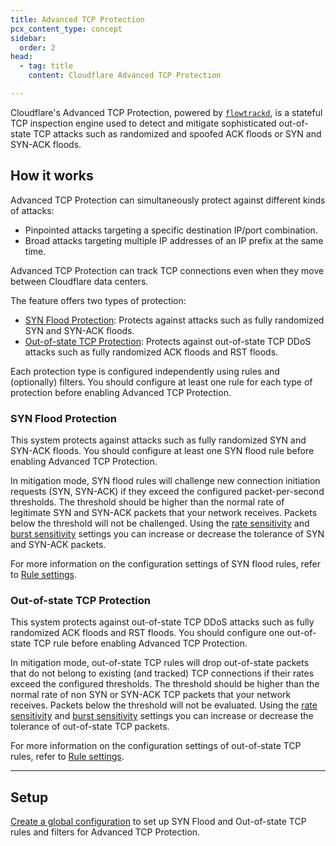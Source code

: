 ```yaml
---
title: Advanced TCP Protection
pcx_content_type: concept
sidebar:
  order: 2
head:
  - tag: title
    content: Cloudflare Advanced TCP Protection

---
```


Cloudflare's Advanced TCP Protection, powered by [`flowtrackd`](https://blog.cloudflare.com/announcing-flowtrackd/), is a stateful TCP inspection engine used to detect and mitigate sophisticated out-of-state TCP attacks such as randomized and spoofed ACK floods or SYN and SYN-ACK floods.

## How it works

Advanced TCP Protection can simultaneously protect against different kinds of attacks:

- Pinpointed attacks targeting a specific destination IP/port combination.
- Broad attacks targeting multiple IP addresses of an IP prefix at the same time.

Advanced TCP Protection can track TCP connections even when they move between Cloudflare data centers.

The feature offers two types of protection:

- [SYN Flood Protection](/ddos-protection/advanced-ddos-systems/overview/advanced-tcp-protection/#syn-flood-protection): Protects against attacks such as fully randomized SYN and SYN-ACK floods.
- [Out-of-state TCP Protection](/ddos-protection/advanced-ddos-systems/overview/advanced-tcp-protection/#out-of-state-tcp-protection): Protects against out-of-state TCP DDoS attacks such as fully randomized ACK floods and RST floods.

Each protection type is configured independently using rules and (optionally) filters. You should configure at least one rule for each type of protection before enabling Advanced TCP Protection.

### SYN Flood Protection

This system protects against attacks such as fully randomized SYN and SYN-ACK floods. You should configure at least one SYN flood rule before enabling Advanced TCP Protection.

In mitigation mode, SYN flood rules will challenge new connection initiation requests (SYN, SYN-ACK) if they exceed the configured packet-per-second thresholds. The threshold should be higher than the normal rate of legitimate SYN and SYN-ACK packets that your network receives. Packets below the threshold will not be challenged. Using the [rate sensitivity](/ddos-protection/advanced-ddos-systems/concepts/#rate-sensitivity) and [burst sensitivity](/ddos-protection/advanced-ddos-systems/concepts/#burst-sensitivity) settings you can increase or decrease the tolerance of SYN and SYN-ACK packets.

For more information on the configuration settings of SYN flood rules, refer to [Rule settings](/ddos-protection/advanced-ddos-systems/concepts/#rule-settings).

### Out-of-state TCP Protection

This system protects against out-of-state TCP DDoS attacks such as fully randomized ACK floods and RST floods. You should configure one out-of-state TCP rule before enabling Advanced TCP Protection.

In mitigation mode, out-of-state TCP rules will drop out-of-state packets that do not belong to existing (and tracked) TCP connections if their rates exceed the configured thresholds. The threshold should be higher than the normal rate of non SYN or SYN-ACK TCP packets that your network receives. Packets below the threshold will not be evaluated. Using the [rate sensitivity](/ddos-protection/advanced-ddos-systems/concepts/#rate-sensitivity) and [burst sensitivity](/ddos-protection/advanced-ddos-systems/concepts/#burst-sensitivity) settings you can increase or decrease the tolerance of out-of-state TCP packets.

For more information on the configuration settings of out-of-state TCP rules, refer to [Rule settings](/ddos-protection/advanced-ddos-systems/concepts/#rule-settings).

---

## Setup

[Create a global configuration](/ddos-protection/advanced-ddos-systems/overview/#rules) to set up SYN Flood and Out-of-state TCP rules and filters for Advanced TCP Protection.